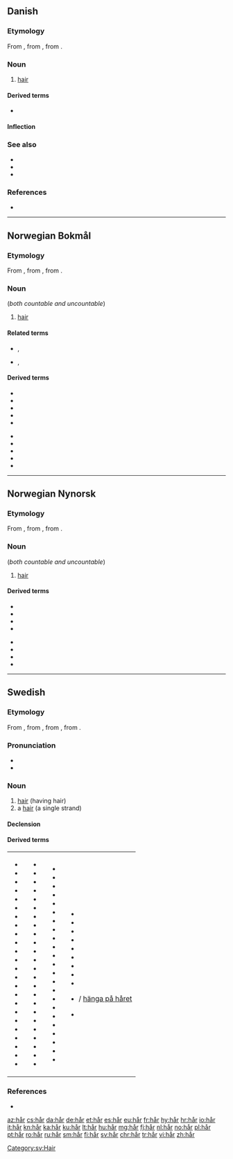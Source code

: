 {{also|har|Har|hár|Hár|hār|här|Appendix:Variations of "har"}}
==Danish==

===Etymology===
From {{etyl|non|da}} {{m|non|hár}}, from {{etyl|gem-pro|da}} {{m|gem-pro|*hērą}}, from {{etyl|ine-pro|da}} {{m|ine-pro|*keres-||rough hair, bristle}}.

===Noun===
{{wikipedia|lang=da}}
{{da-noun|et}}

# [[hair]]

====Derived terms====
* {{l|da|knurhår|g=n}}

====Inflection====
{{da-noun-infl|et}}

===See also===
* {{l|da|bakkenbart|g=c}}
* {{l|da|overskæg|g=n}}
* {{l|da|skæg|g=n}}

===References===
* {{R:Den Danske Ordbog}}

----

==Norwegian Bokmål==
{{wikipedia|lang=no}}

===Etymology===
From {{etyl|non|nb}} {{m|non|hár}}, from {{etyl|gem-pro|nb}} {{m|gem-pro|*hērą}}, from {{etyl|ine-pro|nb}} {{m|ine-pro|*keres-||rough hair, bristle}}.

===Noun===
{{head|nb|noun|g=n|definite singular|håret|indefinite plural|hår|definite plural|håra|or|hårene}} (''both countable and uncountable'')

# [[hair]]

====Related terms====
* {{l|nb|behåret}}, {{l|nb|behåra}}
* {{l|nb|håret}}, {{l|nb|hårete}}

====Derived terms====
{{top2}}
* {{l|nb|hårbørste}}
* {{l|nb|hårfeste}}
* {{l|nb|hårføner}}
* {{l|nb|hårklipp}}
* {{l|nb|hårnål}}
{{mid2}}
* {{l|nb|hårreisende}}
* {{l|nb|hårrull}}
* {{l|nb|hårstil}}
* {{l|nb|hårstrikk}}
* {{l|nb|kjønnshår}}
{{bottom}}

----

==Norwegian Nynorsk==
{{wikipedia|lang=nn}}

===Etymology===
From {{etyl|non|nn}} {{m|non|hár}}, from {{etyl|gem-pro|nn}} {{m|gem-pro|*hērą}}, from {{etyl|ine-pro|nn}} {{m|ine-pro|*keres-||rough hair, bristle}}.

===Noun===
{{head|nn|noun|g=n|definite singular|håret|indefinite plural|hår|definite plural|håra}} (''both countable and uncountable'')

# [[hair]]

====Derived terms====
{{top2}}
* {{l|nn|hårbørste}}
* {{l|nn|hårklipp}}
* {{l|nn|hårnål}}
* {{l|nn|hårreisande}}
{{mid2}}
* {{l|nn|hårrull}}
* {{l|nn|hårstil}}
* {{l|nn|hårstrikk}}
* {{l|nn|kjønnshår}}
{{bottom}}

----

==Swedish==

===Etymology===
From {{inh|sv|gmq-osw|har|hār}}, from {{inh|sv|non|hár}}, from {{inh|sv|gem-pro|*hērą}}, from {{der|sv|ine-pro|*keres-||rough hair, bristle}}.

===Pronunciation===
* {{IPA|/hoːr/|lang=sv}}
* {{audio|Sv-hår.ogg|audio|lang=sv}}

===Noun===
{{wikipedia|lang=sv}}
{{sv-noun|n}}

# [[hair]] (having hair)
# a [[hair]] (a single strand)

====Declension====
{{sv-infl-noun-n-zero}}

====Derived terms====
{|
|- valign=top
|
* {{l|sv|ansiktshår}}
* {{l|sv|huvudhår}}
* {{l|sv|håra}}
* {{l|sv|håravfall}}
* {{l|sv|hårbalsam}}
* {{l|sv|hårband}}
* {{l|sv|hårbeklädd}}
* {{l|sv|hårbeklädnad}}
* {{l|sv|hårbevuxen}}
* {{l|sv|hårbeväxt}}
* {{l|sv|hårboll}}
* {{l|sv|hårborste}}
* {{l|sv|hårborttagning}}
* {{l|sv|hårbotten}}
* {{l|sv|hårbuckla}}
* {{l|sv|hårburr}}
* {{l|sv|hårdra}}
* {{l|sv|hårfager}}
* {{l|sv|hårfin}}
* {{l|sv|hårfinhet}}
* {{l|sv|hårfläta}}
* {{l|sv|hårfrissa}}
* {{l|sv|hårfrisyr}}
* {{l|sv|hårfrisör}}
|
* {{l|sv|hårfrisörska}}
* {{l|sv|hårfärg}}
* {{l|sv|hårfärgning}}
* {{l|sv|hårfäste}}
* {{l|sv|hårfön}}
* {{l|sv|hårgelé}}
* {{l|sv|hårig}}
* {{l|sv|hårighet}}
* {{l|sv|hårklippning}}
* {{l|sv|hårklyveri}}
* {{l|sv|hårklämma}}
* {{l|sv|hårknut}}
* {{l|sv|hårkors}}
* {{l|sv|hårkärl}}
* {{l|sv|hårlock}}
* {{l|sv|hårlugg}}
* {{l|sv|hårläggning}}
* {{l|sv|hårlös}}
* {{l|sv|hårlöshet}}
* {{l|sv|hårman}}
* {{l|sv|hårmode}}
* {{l|sv|hårmousse}}
* {{l|sv|hårnål}}
* {{l|sv|hårnät}}
|
* {{l|sv|hårolja}}
* {{l|sv|hårpensel}}
* {{l|sv|hårpiska}}
* {{l|sv|hårpomada}}
* {{l|sv|hårpung}}
* {{l|sv|hårrem}}
* {{l|sv|hårresande}}
* {{l|sv|hårrörskärl}}
* {{l|sv|hårsbredd}}
* {{l|sv|hårschampo}}
* {{l|sv|hårslinga}}
* {{l|sv|hårsmån}}
* {{l|sv|hårsnodd}}
* {{l|sv|hårspray}}
* {{l|sv|hårsprej}}
* {{l|sv|hårspänne}}
* {{l|sv|hårstrå}}
* {{l|sv|hårsvall}}
* {{l|sv|hårsäck}}
* {{l|sv|hårtest}}
* {{l|sv|hårtofs}}
* {{l|sv|hårtork}}
* {{l|sv|hårtott}}
|
* {{l|sv|hårtuss}}
* {{l|sv|hårtvättning}}
* {{l|sv|hårtång}}
* {{l|sv|håruppsättning}}
* {{l|sv|hårvalk}}
* {{l|sv|hårvatten}}
* {{l|sv|hårvirvel}}
* {{l|sv|hårvård}}
* {{l|sv|hårväxt}}
* {{l|sv|hänga på ett hår}} / [[hänga på håret]]
* {{l|sv|morrhår}}
|}

===References===
* {{R:SAOL|hår|h%e5r}}

[[Category:sv:Hair]]

[[az:hår]]
[[cs:hår]]
[[da:hår]]
[[de:hår]]
[[et:hår]]
[[es:hår]]
[[eu:hår]]
[[fr:hår]]
[[hy:hår]]
[[hr:hår]]
[[io:hår]]
[[it:hår]]
[[kn:hår]]
[[ka:hår]]
[[ku:hår]]
[[lt:hår]]
[[hu:hår]]
[[mg:hår]]
[[fj:hår]]
[[nl:hår]]
[[no:hår]]
[[pl:hår]]
[[pt:hår]]
[[ro:hår]]
[[ru:hår]]
[[sm:hår]]
[[fi:hår]]
[[sv:hår]]
[[chr:hår]]
[[tr:hår]]
[[vi:hår]]
[[zh:hår]]